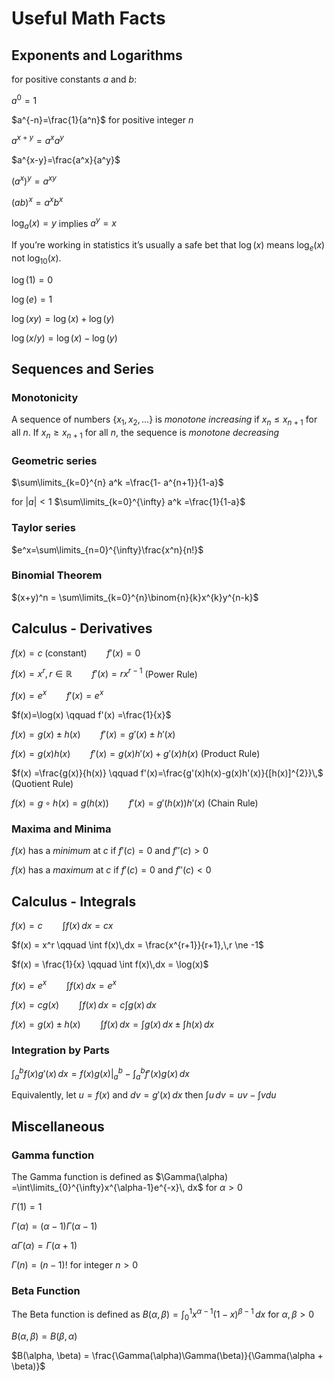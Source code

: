 # Useful Math Facts {#math}

## Exponents and Logarithms
for positive constants $a$ and $b$:

$a^0 = 1$

$a^{-n}=\frac{1}{a^n}$ for positive integer $n$

$a^{x+y}=a^x a^y$

$a^{x-y}=\frac{a^x}{a^y}$

$(a^x)^y=a^{xy}$

$(ab)^x=a^xb^x$


$\log_a(x) = y$ implies $a^{y} = x$

If you're working in statistics it's usually a safe bet that $\log(x)$ means $\log_e(x)$ not $\log_{10}(x)$.

$\log(1) = 0$

$\log(e) = 1$

$\log(xy)=\log(x) + \log(y)$

$\log(x/y)=\log(x)-\log(y)$

## Sequences and Series

### Monotonicity

A sequence of numbers $\{x_1,x_2,\ldots\}$ is *monotone increasing* if $x_n \le x_{n+1}$ for all $n$. If $x_n \ge x_{n+1}$ for all $n$, the sequence is *monotone decreasing*

### Geometric series

$\sum\limits_{k=0}^{n} a^k =\frac{1- a^{n+1}}{1-a}$

for $|a|<1$ $\sum\limits_{k=0}^{\infty} a^k =\frac{1}{1-a}$

### Taylor series

$e^x=\sum\limits_{n=0}^{\infty}\frac{x^n}{n!}$

### Binomial Theorem

$(x+y)^n = \sum\limits_{k=0}^{n}\binom{n}{k}x^{k}y^{n-k}$

## Calculus - Derivatives

$f(x)=c \;(\text{constant}) \qquad f'(x)=0$

$f(x) = x^{r},\, r \in \mathbb{R} \qquad f'(x) = rx^{r-1}$ (Power Rule)

$f(x) = e^x \qquad f'(x) = e^x$

$f(x)=\log(x) \qquad f'(x) =\frac{1}{x}$

$f(x)=g(x)\pm h(x) \qquad f'(x)=g'(x) \pm h'(x)$

$f(x)=g(x)h(x) \qquad f'(x)= g(x)h'(x)+g'(x)h(x)$  (Product Rule)

$f(x) =\frac{g(x)}{h(x)} \qquad f'(x)=\frac{g'(x)h(x)-g(x)h'(x)}{[h(x)]^{2}}\,$  (Quotient Rule)

$f(x)=g \circ h(x) = g(h(x)) \qquad f'(x) = g'(h(x))h'(x)$  (Chain Rule)

### Maxima and Minima

$f(x)$ has a *minimum* at $c$ if $f'(c)=0$ and $f''(c)>0$

$f(x)$ has a *maximum* at $c$ if $f'(c)=0$ and $f''(c)<0$

## Calculus - Integrals

$f(x) = c \qquad \int f(x)\,dx = cx$

$f(x) = x^r \qquad \int f(x)\,dx = \frac{x^{r+1}}{r+1},\,r \ne -1$

$f(x) = \frac{1}{x} \qquad \int f(x)\,dx = \log(x)$

$f(x) = e^x \qquad \int f(x)\,dx = e^x$

$f(x) = cg(x) \qquad \int f(x)\,dx = c \int g(x)\, dx$

$f(x) = g(x)\pm h(x) \qquad \int f(x)\,dx = \int g(x)\, dx \pm \int h(x)\, dx$

### Integration by Parts

$\int_{a}^{b} f(x)g'(x)\, dx = f(x) g(x)|_{a}^{b} - \int_{a}^{b} f'(x)g(x)\, dx$

Equivalently, let $u=f(x)$ and $dv= g'(x)\, dx$ then $\int u\, dv = uv -\int v du$

## Miscellaneous

### Gamma function

The Gamma function is defined as $\Gamma(\alpha) =\int\limits_{0}^{\infty}x^{\alpha-1}e^{-x}\, dx$ for $\alpha > 0$

$\Gamma(1)=1$

$\Gamma(\alpha)=(\alpha-1)\Gamma(\alpha-1)$

$\alpha\Gamma(\alpha)=\Gamma(\alpha+1)$

$\Gamma(n)=(n-1)!$ for integer $n>0$

### Beta Function

The Beta function is defined as $B(\alpha, \beta)=\int_{0}^{1}x^{\alpha-1}(1-x)^{\beta-1}\,dx$ for $\alpha, \beta > 0$

$B(\alpha, \beta) = B(\beta, \alpha)$
 
$B(\alpha, \beta) = \frac{\Gamma(\alpha)\Gamma(\beta)}{\Gamma(\alpha + \beta)}$ 

